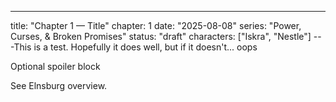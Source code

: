 ---
title: "Chapter 1 — Title"
chapter: 1
date: "2025-08-08"
series: "Power, Curses, & Broken Promises"
status: "draft"
characters: ["Iskra", "Nestle"]
---This is a test. Hopefully it does well, but if it doesn't... oops


<Spoiler>Optional spoiler block</Spoiler>

See <WikiLink slug="elnsburg-overview">Elnsburg overview</WikiLink>.

